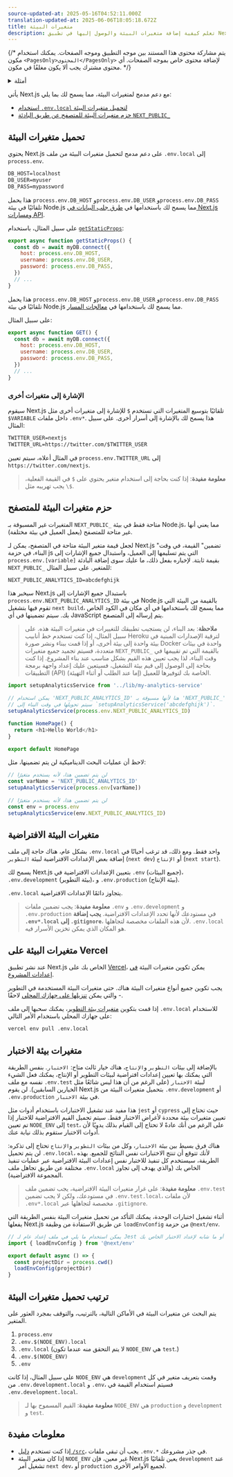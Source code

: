 ```yaml
---
source-updated-at: 2025-05-16T04:52:11.000Z
translation-updated-at: 2025-06-06T18:05:18.672Z
title: متغيرات البيئة
description: تعلم كيفية إضافة متغيرات البيئة والوصول إليها في تطبيق Next.js الخاص بك.
---
```


{/* يتم مشاركة محتوى هذا المستند بين موجه التطبيق وموجه الصفحات. يمكنك استخدام مكون `<PagesOnly>المحتوى</PagesOnly>` لإضافة محتوى خاص بموجه الصفحات. أي محتوى مشترك يجب ألا يكون مغلفًا في مكون. */}

<details>
  <summary>أمثلة</summary>

- [متغيرات البيئة](https://github.com/vercel/next.js/tree/canary/examples/environment-variables)

</details>

يأتي Next.js مع دعم مدمج لمتغيرات البيئة، مما يسمح لك بما يلي:

- [استخدام `.env.local` لتحميل متغيرات البيئة](#تحميل-متغيرات-البيئة)
- [حزم متغيرات البيئة للمتصفح عن طريق البادئة `NEXT_PUBLIC_`](#حزم-متغيرات-البيئة-للمتصفح)

## تحميل متغيرات البيئة

يحتوي Next.js على دعم مدمج لتحميل متغيرات البيئة من ملف `.env.local` إلى `process.env`.

```txt filename=".env.local"
DB_HOST=localhost
DB_USER=myuser
DB_PASS=mypassword
```

<PagesOnly>

هذا يحمل `process.env.DB_HOST` و`process.env.DB_USER` و`process.env.DB_PASS` تلقائيًا في بيئة Node.js مما يسمح لك باستخدامها في [طرق جلب البيانات في Next.js](/docs/pages/building-your-application/data-fetching) و[مسارات API](/docs/pages/building-your-application/routing/api-routes).

على سبيل المثال، باستخدام [`getStaticProps`](/docs/pages/building-your-application/data-fetching/get-static-props):

```js filename="pages/index.js"
export async function getStaticProps() {
  const db = await myDB.connect({
    host: process.env.DB_HOST,
    username: process.env.DB_USER,
    password: process.env.DB_PASS,
  })
  // ...
}
```

</PagesOnly>

<AppOnly>

هذا يحمل `process.env.DB_HOST` و`process.env.DB_USER` و`process.env.DB_PASS` تلقائيًا في بيئة Node.js مما يسمح لك باستخدامها في [معالجات المسار](/docs/app/building-your-application/routing/route-handlers).

على سبيل المثال:

```js filename="app/api/route.js"
export async function GET() {
  const db = await myDB.connect({
    host: process.env.DB_HOST,
    username: process.env.DB_USER,
    password: process.env.DB_PASS,
  })
  // ...
}
```

</AppOnly>

### الإشارة إلى متغيرات أخرى

سيقوم Next.js تلقائيًا بتوسيع المتغيرات التي تستخدم `$` للإشارة إلى متغيرات أخرى مثل `$VARIABLE` داخل ملفات `.env*`. هذا يسمح لك بالإشارة إلى أسرار أخرى. على سبيل المثال:

```txt filename=".env"
TWITTER_USER=nextjs
TWITTER_URL=https://twitter.com/$TWITTER_USER
```

في المثال أعلاه، سيتم تعيين `process.env.TWITTER_URL` إلى `https://twitter.com/nextjs`.

> **معلومة مفيدة**: إذا كنت بحاجة إلى استخدام متغير يحتوي على `$` في القيمة الفعلية، يجب تهريبه مثل `\$`.

## حزم متغيرات البيئة للمتصفح

المتغيرات غير المسبوقة بـ `NEXT_PUBLIC_` متاحة فقط في بيئة Node.js، مما يعني أنها غير متاحة للمتصفح (يعمل العميل في بيئة مختلفة).

لجعل قيمة متغير البيئة متاحة في المتصفح، يمكن لـ Next.js "تضمين" القيمة، في وقت البناء، في حزمة js التي يتم تسليمها إلى العميل، واستبدال جميع الإشارات إلى `process.env.[variable]` بقيمة ثابتة. لإخباره بفعل ذلك، ما عليك سوى إضافة البادئة `NEXT_PUBLIC_` للمتغير. على سبيل المثال:

```txt filename="Terminal"
NEXT_PUBLIC_ANALYTICS_ID=abcdefghijk
```

سيخبر هذا Next.js باستبدال جميع الإشارات إلى `process.env.NEXT_PUBLIC_ANALYTICS_ID` في بيئة Node.js بالقيمة من البيئة التي تقوم فيها بتشغيل `next build`، مما يسمح لك باستخدامها في أي مكان في الكود الخاص بك. سيتم تضمينها في أي JavaScript يتم إرساله إلى المتصفح.

> **ملاحظة**: بعد البناء، لن يستجيب تطبيقك للتغييرات في متغيرات البيئة هذه. على سبيل المثال، إذا كنت تستخدم خط أنابيب Heroku لترقية الإصدارات المبنية في بيئة واحدة إلى بيئة أخرى، أو إذا قمت ببناء ونشر صورة Docker واحدة في بيئات متعددة، فسيتم تجميد جميع متغيرات `NEXT_PUBLIC_` بالقيمة التي تم تقييمها في وقت البناء، لذا يجب تعيين هذه القيم بشكل مناسب عند بناء المشروع. إذا كنت بحاجة إلى الوصول إلى قيم بيئة التشغيل، فسيتعين عليك إعداد واجهة برمجة التطبيقات (API) الخاصة بك لتوفيرها للعميل (إما عند الطلب أو أثناء التهيئة).

```js filename="pages/index.js"
import setupAnalyticsService from '../lib/my-analytics-service'

// يمكن استخدام 'NEXT_PUBLIC_ANALYTICS_ID' هنا لأنها مسبوقة بـ 'NEXT_PUBLIC_'.
// سيتم تحويلها في وقت البناء إلى `setupAnalyticsService('abcdefghijk')`.
setupAnalyticsService(process.env.NEXT_PUBLIC_ANALYTICS_ID)

function HomePage() {
  return <h1>Hello World</h1>
}

export default HomePage
```

لاحظ أن عمليات البحث الديناميكية لن يتم تضمينها، مثل:

```js
// لن يتم تضمين هذا، لأنه يستخدم متغيرًا
const varName = 'NEXT_PUBLIC_ANALYTICS_ID'
setupAnalyticsService(process.env[varName])

// لن يتم تضمين هذا، لأنه يستخدم متغيرًا
const env = process.env
setupAnalyticsService(env.NEXT_PUBLIC_ANALYTICS_ID)
```

## متغيرات البيئة الافتراضية

بشكل عام، هناك حاجة إلى ملف `.env.local` واحد فقط. ومع ذلك، قد ترغب أحيانًا في إضافة بعض الإعدادات الافتراضية لبيئة `التطوير` (`next dev`) أو `الإنتاج` (`next start`).

يسمح لك Next.js بتعيين الإعدادات الافتراضية في `.env` (جميع البيئات)، `.env.development` (بيئة التطوير)، و `.env.production` (بيئة الإنتاج).

`.env.local` يتجاوز دائمًا الإعدادات الافتراضية.

> **معلومة مفيدة**: يجب تضمين ملفات `.env` و `.env.development` و `.env.production` في مستودعك لأنها تحدد الإعدادات الافتراضية. **يجب إضافة `.env*.local` إلى `.gitignore`**، لأن هذه الملفات مخصصة لتجاهلها. `.env.local` هو المكان الذي يمكن تخزين الأسرار فيه.

## متغيرات البيئة على Vercel

عند نشر تطبيق Next.js الخاص بك على [Vercel](https://vercel.com)، يمكن تكوين متغيرات البيئة [في إعدادات المشروع](https://vercel.com/docs/concepts/projects/environment-variables?utm_source=next-site&utm_medium=docs&utm_campaign=next-website).

يجب تكوين جميع أنواع متغيرات البيئة هناك. حتى متغيرات البيئة المستخدمة في التطوير - والتي يمكن [تنزيلها على جهازك المحلي](https://vercel.com/docs/concepts/projects/environment-variables#development-environment-variables?utm_source=next-site&utm_medium=docs&utm_campaign=next-website) لاحقًا.

إذا قمت بتكوين [متغيرات بيئة التطوير](https://vercel.com/docs/concepts/projects/environment-variables#development-environment-variables?utm_source=next-site&utm_medium=docs&utm_campaign=next-website)، يمكنك سحبها إلى ملف `.env.local` للاستخدام على جهازك المحلي باستخدام الأمر التالي:

```bash filename="Terminal"
vercel env pull .env.local
```

## متغيرات بيئة الاختبار

بالإضافة إلى بيئات `التطوير` و`الإنتاج`، هناك خيار ثالث متاح: `الاختبار`. بنفس الطريقة التي يمكنك بها تعيين إعدادات افتراضية لبيئات التطوير أو الإنتاج، يمكنك فعل الشيء نفسه مع ملف `.env.test` لبيئة `الاختبار` (على الرغم من أن هذا ليس شائعًا مثل الخيارين السابقين). لن يقوم Next.js بتحميل متغيرات البيئة من `.env.development` أو `.env.production` في بيئة `الاختبار`.

هذا مفيد عند تشغيل الاختبارات باستخدام أدوات مثل `jest` أو `cypress` حيث تحتاج إلى تعيين متغيرات بيئة محددة لأغراض الاختبار فقط. سيتم تحميل القيم الافتراضية للاختبار إذا تم تعيين `NODE_ENV` إلى `test`، على الرغم من أنك عادةً لا تحتاج إلى القيام بذلك يدويًا لأن أدوات الاختبار ستقوم بذلك نيابة عنك.

هناك فرق بسيط بين بيئة `الاختبار`، وكل من بيئات `التطوير` و`الإنتاج` تحتاج إلى تذكره: لن يتم تحميل `.env.local`، لأنك تتوقع أن تنتج الاختبارات نفس النتائج للجميع. بهذه الطريقة، سيستخدم كل تنفيذ للاختبار نفس إعدادات البيئة الافتراضية عبر عمليات تنفيذ مختلفة عن طريق تجاهل ملف `.env.local` الخاص بك (والذي يهدف إلى تجاوز المجموعة الافتراضية).

> **معلومة مفيدة**: على غرار متغيرات البيئة الافتراضية، يجب تضمين ملف `.env.test` في مستودعك، ولكن لا يجب تضمين `.env.test.local`، لأن ملفات `.env*.local` مخصصة لتجاهلها عبر `.gitignore`.

أثناء تشغيل اختبارات الوحدة، يمكنك التأكد من تحميل متغيرات البيئة بنفس الطريقة التي يفعلها Next.js عن طريق الاستفادة من وظيفة `loadEnvConfig` من حزمة `@next/env`.

```js
// يمكن استخدام ما يلي في ملف إعداد عام لـ Jest أو ما شابه لإعداد الاختبار الخاص بك
import { loadEnvConfig } from '@next/env'

export default async () => {
  const projectDir = process.cwd()
  loadEnvConfig(projectDir)
}
```

## ترتيب تحميل متغيرات البيئة

يتم البحث عن متغيرات البيئة في الأماكن التالية، بالترتيب، والتوقف بمجرد العثور على المتغير.

1. `process.env`
1. `.env.$(NODE_ENV).local`
1. `.env.local` (لا يتم التحقق منه عندما تكون `NODE_ENV` هي `test`.)
1. `.env.$(NODE_ENV)`
1. `.env`

على سبيل المثال، إذا كانت `NODE_ENV` هي `development` وقمت بتعريف متغير في كل من `.env.development.local` و `.env`، فسيتم استخدام القيمة في `.env.development.local`.

> **معلومة مفيدة**: القيم المسموح بها لـ `NODE_ENV` هي `production` و `development` و `test`.

## معلومات مفيدة

- إذا كنت تستخدم [دليل `/src`](/docs/app/building-your-application/configuring/src-directory)، يجب أن تبقى ملفات `.env.*` في جذر مشروعك.
- إذا كان متغير البيئة `NODE_ENV` غير معين، فإن Next.js يعين تلقائيًا `development` عند تشغيل أمر `next dev`، أو `production` لجميع الأوامر الأخرى.